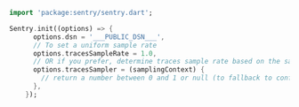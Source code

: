 ```dart
import 'package:sentry/sentry.dart';

Sentry.init((options) => {
      options.dsn = '___PUBLIC_DSN___',
      // To set a uniform sample rate
      options.tracesSampleRate = 1.0,
      // OR if you prefer, determine traces sample rate based on the sampling context
      options.tracesSampler = (samplingContext) {
        // return a number between 0 and 1 or null (to fallback to configured value)
      },
    });
```
